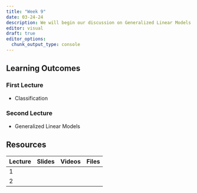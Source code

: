 ```yaml
---
title: "Week 9"
date: 03-24-24
description: We will begin our discussion on Generalized Linear Models
editor: visual
draft: true
editor_options: 
  chunk_output_type: console
---
```


## Learning Outcomes

### First Lecture

-   Classification

### Second Lecture

-   Generalized Linear Models

## Resources

| Lecture | Slides | Videos | Files |
|---------|--------|--------|-------|
| 1       |        |        |       |
| 2       |        |        |       |
